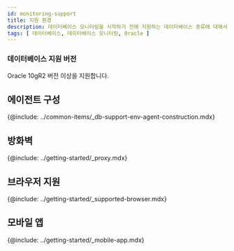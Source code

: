```yaml
---
id: monitoring-support
title: 지원 환경
description: 데이터베이스 모니터링을 시작하기 전에 지원하는 데이터베이스 종류에 대해서 알아보세요.
tags: [ 데이터베이스, 데이터베이스 모니터링, Oracle ]
---
```



<Desc name='Oracle' />

### 데이터베이스 지원 버전

Oracle 10gR2 버전 이상을 지원합니다.

## 에이전트 구성

{@include: ../common-items/_db-support-env-agent-construction.mdx}  

## 방화벽

{@include: ../getting-started/_proxy.mdx} 

## 브라우저 지원

{@include: ../getting-started/_supported-browser.mdx}  

## 모바일 앱

{@include: ../getting-started/_mobile-app.mdx}